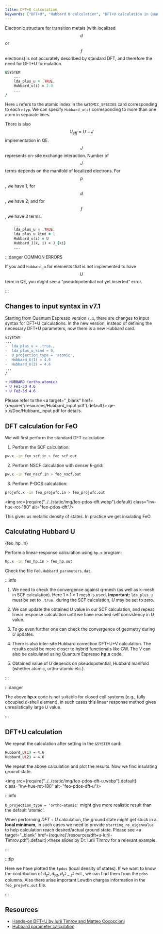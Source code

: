 ```yaml
---
title: DFT+U calculation
keywords: ["DFT+U", "Hubbard U calculation", "DFT+U calculation in Quantum Espresso", "LDA+U"]
---
```


Electronic structure for transition metals (with localized $$d$$ or $$f$$
electrons) is not accurately described by standard DFT, and therefore the need
for DFT+U formulation.

```fortran
&SYSTEM
    ...
    lda_plus_u = .TRUE.
    Hubbard_u(i) = 2.0
    ...
/
```

Here `i` refers to the atomic index in the `&ATOMIC_SPECIES` card corresponding
to each `ntyp`. We can specify `Hubbard_u(i)` corresponding to more than one
atom in separate lines.

There is also $$U_{eff} = U - J$$ implementation in QE. $$J$$ represents on-site
exchange interaction. Number of $$J$$ terms depends on the manifold of localized
electrons. For $$p$$, we have 1; for $$d$$, we have 2; and for $$f$$, we have 3
terms.

```fortran
    ...
    lda_plus_u = .TRUE.
    lda_plus_u_kind = 1
    Hubbard_u(i) = U
    Hubbard_J(k, i) = J_{ki}
    ...
```

:::danger COMMON ERRORS

If you add `Hubbard_u` for elements that is not implemented to have $$U$$ term
in QE, you might see a "pseudopotential not yet inserted" error.

:::

## Changes to input syntax in v7.1

Starting from Quantum Espresso version `7.1`, there are changes to input syntax
for DFT+U calculations. In the new version, instead of defining the necessary
DFT+U parameters, now there is a new Hubbard card.

```diff
&system
...
-  lda_plus_u = .true.,
-  lda_plus_u_kind = 0,
-  U_projection_type = 'atomic',
-  Hubbard_U(1) = 4.6
-  Hubbard_U(2) = 4.6
...
/

+ HUBBARD (ortho-atomic)
+ U Fe1-3d 4.6
+ U Fe2-3d 4.6
```

Please refer to the <a target="_blank"
href={require('/resources/Hubbard_input.pdf').default}>
qe-x.x/Doc/Hubbard_input.pdf</a> for details.

## DFT calculation for FeO

We will first perform the standard DFT calculation.

1. Perform the SCF calculation:
```bash
pw.x -in feo_scf.in > feo_scf.out
```

2. Perform NSCF calculation with denser k-grid:
```bash
pw.x -in feo_nscf.in > feo_nscf.out
```

3. Perform P-DOS calculation:
```bash
projwfc.x -in feo_projwfc.in > feo_projwfc.out
```

<img src={require("../../static/img/feo-pdos-dft.webp").default} class="inv-hue-rot-180" alt="feo-pdos-dft"/>

This gives us metallic density of states. In practice we get insulating FeO.

## Calculating Hubbard U


<CodeBlock language="bash" title="src/FeO/feo_hp.in" showLineNumbers>{feo_hp_in}</CodeBlock>

Perform a linear-response calculation using `hp.x` program:
```bash
hp.x -in feo_hp.in > feo_hp.out
```

Check the file `FeO.Hubbard_parameters.dat`.

:::info

1. We need to check the convergence against q-mesh (as well as k-mesh in SCF
calculation). Here $1\times 1\times 1$ mesh is used. **Important:** `lda_plus_u`
must be set to `.true.` during the SCF calculation, $U$ may be set to zero.

2. We can update the obtained $U$ value in our SCF calculation, and repeat
linear response calculation until we have reached self consistency in $U$ value.

3. To go even further one can check the convergence of geometry during $U$
updates.

4. There is also inter-site Hubbard correction DFT+U+V calculation. The results
could be more closer to hybrid functionals like GW. The $V$ can also be
calculated using Quantum Espresso **hp.x** code.

5. Obtained value of $U$ depends on pseudopotential, Hubbard manifold (whether
atomic, ortho-atomic etc.).

:::

:::danger

The above **hp.x** code is not suitable for closed cell systems (e.g., fully
occupied d-shell element), in such cases this linear response method gives
unrealistically large $U$ value.

:::

## DFT+U calculation

We repeat the calculation after setting in the `&SYSTEM` card:
```bash
Hubbard_U(1) = 4.6
Hubbard_U(2) = 4.6
```

We repeat the above calculation and plot the results. Now we find insulating
ground state.

<img src={require("../../static/img/feo-pdos-dft-u.webp").default} class="inv-hue-rot-180" alt="feo-pdos-dft-u"/>

:::info

`U_projection_type = 'ortho-atomic'` might give more realistic result than the
default 'atomic'.

When performing $DFT+U$ calculation, the ground state might get stuck in a
**local minimum**, in such cases we need to provide `starting_ns_eigenvalue` to
help calculation reach desired/actual ground state. Please see <a target="_blank"
href={require('/resources/dft+u-Iurii-Timrov.pdf').default}>these slides</a> by
Dr. Iurii Timrov for a relevant example.

:::

:::tip

Here we have plotted the `lpdos` (local density of states). If we want to know
the contribution of $d_{z^2}, d_{yz}, d_{x^2-z^2}$ ect., we can find them from
the `pdos` columns. Also there arise important Lowdin charges information in the
`feo_projwfc.out` file.

:::


## Resources

- [Hands-on DFT+U by Iurii Timrov and Matteo Cococcioni](https://youtu.be/34mHl0Iw2_E)
- [Hubbard parameter calculation](https://youtu.be/64JKOF5lh2U)

